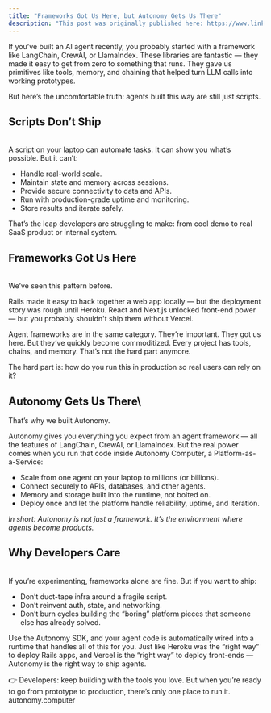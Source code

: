 ```yaml
---
title: "Frameworks Got Us Here, but Autonomy Gets Us There"
description: "This post was originally published here: https://www.linkedin.com/pulse/agents-arent-products-autonomy-computer-hazlc/"
---
```


If you’ve built an AI agent recently, you probably started with a framework like LangChain, CrewAI, or LlamaIndex. These libraries are fantastic — they made it easy to get from zero to something that runs. They gave us primitives like tools, memory, and chaining that helped turn LLM calls into working prototypes.

But here’s the uncomfortable truth: agents built this way are still just scripts.

## Scripts Don’t Ship

\
A script on your laptop can automate tasks. It can show you what’s possible. But it can’t:

- Handle real-world scale.
- Maintain state and memory across sessions. 
- Provide secure connectivity to data and APIs. 
- Run with production-grade uptime and monitoring. 
- Store results and iterate safely.

That’s the leap developers are struggling to make: from cool demo to real SaaS product or internal system.

## Frameworks Got Us Here

\
We’ve seen this pattern before.

Rails made it easy to hack together a web app locally — but the deployment story was rough until Heroku. React and Next.js unlocked front-end power — but you probably shouldn't ship them without Vercel.

Agent frameworks are in the same category. They’re important. They got us here. But they’ve quickly become commoditized. Every project has tools, chains, and memory. That’s not the hard part anymore.

The hard part is: how do you run this in production so real users can rely on it?

## Autonomy Gets Us There\
That’s why we built Autonomy.

Autonomy gives you everything you expect from an agent framework — all the features of LangChain, CrewAI, or LlamaIndex. But the real power comes when you run that code inside Autonomy Computer, a Platform-as-a-Service:

- Scale from one agent on your laptop to millions (or billions).
- Connect securely to APIs, databases, and other agents. 
- Memory and storage built into the runtime, not bolted on. 
- Deploy once and let the platform handle reliability, uptime, and iteration.

_In short: Autonomy is not just a framework. It’s the environment where agents become products._

## Why Developers Care

\
If you’re experimenting, frameworks alone are fine. But if you want to ship:

- Don’t duct-tape infra around a fragile script.
- Don’t reinvent auth, state, and networking. 
- Don’t burn cycles building the “boring” platform pieces that someone else has already solved.

Use the Autonomy SDK, and your agent code is automatically wired into a runtime that handles all of this for you. Just like Heroku was the “right way” to deploy Rails apps, and Vercel is the “right way” to deploy front-ends — Autonomy is the right way to ship agents.

👉 Developers: keep building with the tools you love. But when you’re ready to go from prototype to production, there’s only one place to run it. autonomy.computer